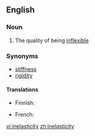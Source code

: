==English==

===Noun===
{{en-noun|-}}

# The quality of being [[inflexible]]

===Synonyms===
* [[stiffness]]
* [[rigidity]]

====Translations====
{{trans-top|quality of not being elastic}}
* Finnish: {{t|fi|epäelastisuus}}
{{trans-mid}}
* French: {{t+|fr|inélasticité|f}}
{{trans-bottom}}

[[vi:inelasticity]]
[[zh:inelasticity]]
